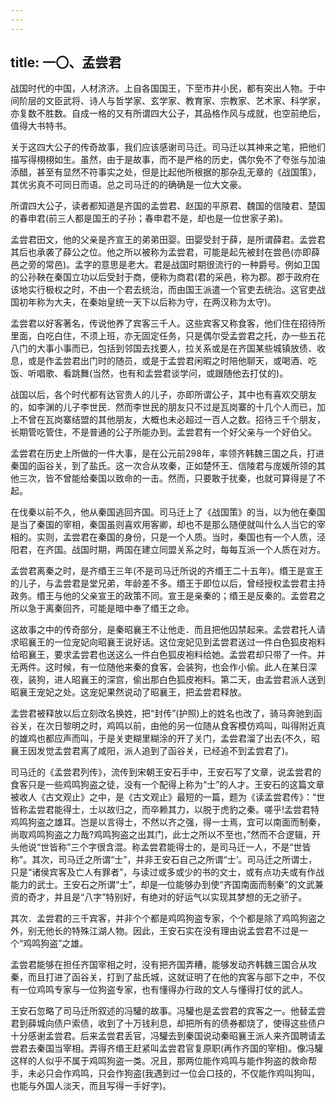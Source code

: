 ```yaml
---
---
---
```

title: 一〇、孟尝君
---



战国时代的中国，人材济济。上自各国国王，下至市井小民，都有突出人物。于中间阶层的文臣武将、诗人与哲学家、玄学家、教育家、宗教家、艺术家、科学家，亦复数不胜数。自成一格的又有所谓四大公子，其品格作风与成就，也空前绝后，值得大书特书。

关于这四大公子的传奇故事，我们应该感谢司马迁。司马迁以其神来之笔，把他们描写得栩栩如生。虽然，由于是故事，而不是严格的历史，偶尔免不了夸张与加油添醋，甚至有显然不符事实之处，但是比起他所根据的那杂乱无章的《战国策》，其优劣真不可同日而语。总之司马迁的的确确是一位大文豪。

所谓四大公子，读者都知道是齐国的孟尝君、赵国的平原君、魏国的信陵君、楚国的春申君(前三人都是国王的子孙；春申君不是，却也是一位世家子弟)。

孟尝君田文，他的父亲是齐宣王的弟弟田婴。田婴受封于薛，是所谓薛君。孟尝君其后也承袭了薛公之位。他之所以被称为孟尝君，可能是起先被封在尝邑(亦即薛邑之旁的常邑)。孟字的意思是老大。君是战国时期很流行的一种爵号。例如卫国的公孙鞅在秦国立功以后受封于商，便称为商君(君的采邑，称为郡。郡于政府在该地实行极权之时，不由一个君去统治，而由国王派遣一个官吏去统治。这官吏战国初年称为大夫，在秦始皇统一天下以后称为守，在两汉称为太守)。

孟尝君以好客著名，传说他养了宾客三千人。这些宾客又称食客，他们住在招待所里面，白吃白住，不须上班，亦无固定任务，只是偶尔受孟尝君之托，办一些五花八门的大事小事而已，包括到邻国去找要人，拉关系或是在齐国某些城镇放债、收息，或是作孟尝君出门时的随员，或是于孟尝君闲暇之时陪他聊天，或喝酒、吃饭、听唱歌、看跳舞(当然，也有和孟尝君谈学问，或跟随他去打仗的)。

战国以后，各个时代都有达官贵人的儿子，亦即所谓公子，其中也有喜欢交朋友的，如李渊的儿子李世民．然而李世民的朋友只不过是瓦岗寨的十几个人而已，加上不曾在瓦岗寨结盟的其他朋友，大概也未必超过一百人之数。招待三千个朋友，长期管吃管住，不是普通的公子所能办到。孟尝君有一个好父亲与一个好伯父。

孟尝君在历史上所做的一件大事，是在公元前298年，率领齐韩魏三国之兵，打进秦国的函谷关，到了盐氏。这一次合从攻秦，正如楚怀王、信陵君与庞媛所领的其他三次，皆不曾能给秦国以致命的一击。然而，只要敢于扰秦，也就可算得是了不起。

在伐秦以前不久，他从秦国逃回齐国。司马迁上了《战国策》的当，以为他在秦国是当了秦国的宰相，秦国虽则喜欢用客卿，却也不是那么随便就叫什么人当它的宰相的。实则，孟尝君在秦国的身份，只是一个人质。当时，秦国也有一个人质，泾阳君，在齐国。战国时期，两国在建立同盟关系之时，每每互派一个人质在对方。

孟尝君离秦之时，是齐缗王三年(不是司马迁所说的齐缗王二十五年)。缗王是宣王的儿子，与孟尝君是堂兄弟，年龄差不多。缗王于即位以后，曾经授权孟尝君主持政务。缗王与他的父亲宣王的政策不同。宣王是亲秦的；缗王是反秦的。孟尝君之所以急于离秦回齐，可能是暗中奉了缗王之命。

这故事之中的传奇部分，是秦昭襄王不让他走．而且把他囚禁起来。孟尝君托人请求昭襄王的一位宠妃向昭襄王说好话。这位宠妃见到孟尝君送过一件白色狐皮袍料给昭襄王，要求孟尝君也送这么一件白色狐皮袍料给她。孟尝君却只带了一件。并无两件。这时候，有一位随他来秦的食客，会装狗，也会作小偷。此人在某日深夜，装狗，进人昭襄王的深宫，偷出那白色狐皮袍料。第二天，由孟尝君派人送到昭襄王宠妃之处。这宠妃果然说动了昭襄王，把孟尝君释放。

孟尝君被释放以后立刻改名换姓，把“封传”(护照)上的姓名也改了，骑马奔驰到函谷关，在次日黎明之时，鸡鸣以前，由他的另一位随从食客模仿鸡叫，叫得附近真的雄鸡也都应声而叫，于是关吏糊里糊涂的开了关门，孟尝君溜了出去(不久，昭襄王因发觉孟尝君离了咸阳，派人追到了函谷关，已经追不到孟尝君了)。

司马迁的《孟尝君列传》，流传到宋朝王安石手中，王安石写了文章，说孟尝君的食客只是一些鸡鸣狗盗之徒，没有一个配得上称为“士”的人才。王安石的这篇文章被收人《古文观止》之中，是《古文观止》最短的一篇，题为《读孟尝君传》：“世皆称孟尝君能得士，士以故归之，而卒赖其力，以脱于虎豹之秦。嗟乎!孟尝君特鸡鸣狗盗之雄耳。岂是以言得士，不然以齐之强，得一士焉，宜可以南面而制秦，尚取鸡鸣狗盗之力哉?鸡鸣狗盗之出其门，此士之所以不至也，”然而不合逻辑，开头他说“世皆称”三个字很含混。称孟尝君能得士的，是司马迁一人，不是“世皆称”。其次，司马迁之所谓“士”，并非王安石自己之所谓“士’。司马迁之所谓士，只是“诸侯宾客及亡人有罪者”，与读过或多或少的书的文士，或有点功夫或有作战能力的武士。王安石之所谓“士”，却是一位能够办到使“齐国南面而制秦”的文武兼资的奇才，并且是“八字”特别好，有绝对的好运气以实现其梦想的无之骄子。

其次．孟尝君的三千宾客，并非个个都是鸡鸣狗盗专家，个个都是除了鸡鸣狗盗之外，别无他长的特殊江湖人物。因此，王安石实在没有理由说孟尝君不过是一个“鸡鸣狗盗”之雄。

孟尝君能够在担任齐国宰相之时，没有把齐国弄糟，能够发动齐韩魏三国合从攻秦，而且打进了函谷关，打到了盐氏城，这就证明了在他的宾客与部下之中，不仅有一位鸡鸣专家与一位狗盗专家，也有懂得办行政的文人与懂得打仗的武人。

王安石忽略了司马迁所叙述的冯驩的故事。冯驩也是孟尝君的宾客之一。他替孟尝君到薛城向债户索债，收到了十万钱利息，却把所有的债券都烧了，使得这些债户十分感谢孟尝君。后来孟尝君丢官，冯驩去到秦国说动秦昭襄王派人来齐国聘请孟尝君去秦国当宰相。弄得齐缗王赶紧叫孟尝君官复原职(再作齐国的宰相)。像冯驩这样的人似乎不属于鸡鸣狗盗一类。况且，那两位能作鸡鸣与能作狗盗的救命帮手，未必只会作鸡鸣，只会作狗盗(我遇到过一位会口技的，不仅能作鸡叫狗叫，也能与外国人淡天，而且写得一手好字)。